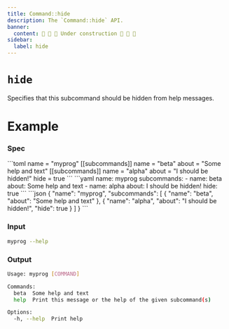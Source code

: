 ```yaml
---
title: Command::hide
description: The `Command::hide` API.
banner:
  content: 🚧 🚧 🚧 Under construction 🚧 🚧 🚧
sidebar:
  label: hide
---
```



# `hide` <LinkButton href="https://docs.rs/clap/latest/clap/struct.Command.html#method.hide" icon="open-book" variant="minimal"></LinkButton>

<Badge text="since 0.1.0" size="small" />

Specifies that this subcommand should be hidden from help messages.

# Example

### Spec

<Tabs syncKey="format">
  <TabItem label="TOML">
```toml
name = "myprog"
[[subcommands]]
name = "beta"
about = "Some help and text"
[[subcommands]]
name = "alpha"
about = "I should be hidden!"
hide = true
```
  </TabItem>
  <TabItem label="YAML">
```yaml
name: myprog
subcommands:
- name: beta
  about: Some help and text
- name: alpha
  about: I should be hidden!
  hide: true
```
  </TabItem>
  <TabItem label="JSON">
```json
{
  "name": "myprog",
  "subcommands": [
    {
      "name": "beta",
      "about": "Some help and text"
    },
    {
      "name": "alpha",
      "about": "I should be hidden!",
      "hide": true
    }
  ]
}
```
  </TabItem>
</Tabs>

### Input

```bash
myprog --help
```

### Output

```bash
Usage: myprog [COMMAND]

Commands:
  beta  Some help and text
  help  Print this message or the help of the given subcommand(s)

Options:
  -h, --help  Print help
```
